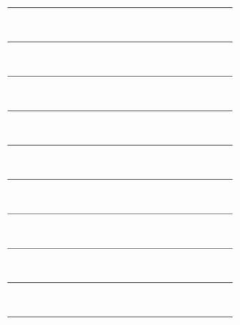 {{Portal:海军/box-header|传记|Portal:海军/传记|}}
{{Portal:海军/传记/1}} <div style="clear: both"></div><br/><hr/><br/>
{{Portal:海军/传记/2}} <div style="clear: both"></div><br/><hr/><br/>
{{Portal:海军/传记/3}} <div style="clear: both"></div><br/><hr/><br/>
{{Portal:海军/传记/4}} <div style="clear: both"></div><br/><hr/><br/>
{{Portal:海军/传记/5}} <div style="clear: both"></div><br/><hr/><br/>
{{Portal:海军/传记/6}} <div style="clear: both"></div><br/><hr/><br/>
{{Portal:海军/传记/7}} <div style="clear: both"></div><br/><hr/><br/>
{{Portal:海军/传记/8}} <div style="clear: both"></div><br/><hr/><br/>
{{Portal:海军/传记/9}} <div style="clear: both"></div><br/><hr/><br/>
{{Portal:海军/传记/10}} <div style="clear: both"></div><br/><hr/><br/>
{{Portal:海军/box-footer|}}